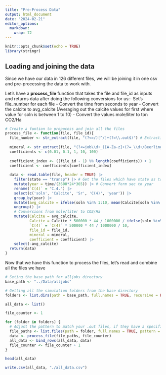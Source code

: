 ```yaml
---
title: "Pre-Process Data"
output: html_document
date: "2024-02-21"
editor_options: 
  markdown: 
    wrap: 72
---
```


```r
knitr::opts_chunk$set(echo = TRUE)
library(stringr)
```

## Loading and joining the data

Since we have our data in 126 different files, we will be joining it in
one csv and pre-processing the data to work with.

Let's have a **process_file** function that takes the file and file_id
as inputs and returns data after doing the following conversions for
us:\newline - Set's file_number for each file \newline - Convert the
time from seconds to year \newline - Convert the calcite to avg_calcite
(Averaging out the calcite values for first where value for soln is
between 1 to 10) \newline - Convert the values mole/liter to ton CO2/Ha
\newline

```r
# Create a funtion to prepocess and join all the files
process_file <- function(file, file_id){
  file_number <- str_extract(file, "(?<=/)[^/]+(?=\\.out$)") # Extracting the file number
  
  mineral <- str_extract(file, "(?<=job\\d+_)[A-Za-z]+(?=_\\d+/Beerling_orignal\\.out)")
  coefficients <- c(0.01, 0.1, 1, 10, 100)
  
  coefficient_index <- ((file_id - 1) %% length(coefficients)) + 1
  coefficient <- coefficients[coefficient_index]
  
  data <- read.table(file, header = TRUE) |>
    filter(state == "transp") |> # Get the files which have state as transp
    mutate(year = time/(3600*24*365)) |> # Convert form sec to year
    rename(`C(4)` = "C.4.") |>
    select(c('soln', 'Calcite', 'Sr', 'C(4)', 'year')) |>
    group_by(year) |>
    mutate(avg_calcite = ifelse(soln %in% 1:10, mean(Calcite[soln %in% 1:10]), Calcite)) |> # Getting the average value for Calcite
    ungroup() |>
    # Conversions from mole/liter to CO2/Ha
    mutate(Calcite = avg_calcite,
           Calcite = Calcite * 500000 * 44 / 1000000 / ifelse(soln %in% 1:10, 1, 10),
           `C(4)` = `C(4)` * 500000 * 44 / 1000000 / 10,
           file_id = file_id, 
           mineral = mineral, 
           coefficient = coefficient) |>
    select(-avg_calcite)
  return(data)
}
```

\newpage

Now that we have this function to process the files, let's read and
combine all the files we have

```r
# Seting the base path for alljobs directory 
base_path <- "../Data/alljobs" 

# Getting all the simulation folders from the base directory 
folders <- list.dirs(path = base_path, full.names = TRUE, recursive = FALSE)

all_data <- list()

file_counter <- 1

for (folder in folders) {
  # Adjust the pattern to match your .out files, if they have a specific naming convention
  file_paths <- list.files(path = folder, full.names = TRUE, pattern = "*.out$")
  data <- process_file(file_paths, file_counter)
  all_data <- bind_rows(all_data, data)
  file_counter <- file_counter + 1
}

head(all_data)
```

```r
write.csv(all_data, "./all_data.csv")
```
